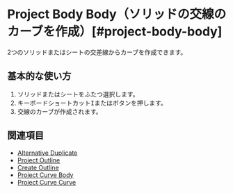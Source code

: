 
# Project Body Body（ソリッドの交線のカーブを作成）[#project-body-body]

<Reference shortcut="I" command="Project" button="推奨コマンドメニューで" buttonIcon='button-project' />

2つのソリッドまたはシートの交差線からカーブを作成できます。

## 基本的な使い方

1. ソリッドまたはシートをふたつ選択します。
2. キーボードショートカット<kbd>I</kbd>またはボタンを押します。
3. 交線のカーブが作成されます。

## 関連項目
- [Alternative Duplicate](alternative-duplicate)
- [Project Outline](project-outline)
- [Create Outline](create-outline)
- [Project Curve Body](project-curve-body)
- [Project Curve Curve](project-curve-curve)
